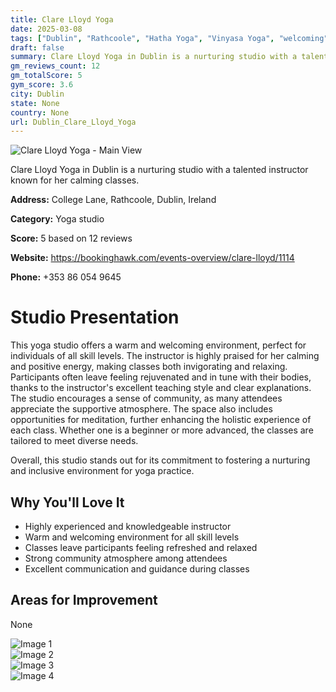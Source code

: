 ```yaml
---
title: Clare Lloyd Yoga
date: 2025-03-08
tags: ["Dublin", "Rathcoole", "Hatha Yoga", "Vinyasa Yoga", "welcoming", "inclusive", "Dublin"]  
draft: false
summary: Clare Lloyd Yoga in Dublin is a nurturing studio with a talented instructor known for her calming classes.
gm_reviews_count: 12
gm_totalScore: 5
gym_score: 3.6
city: Dublin
state: None
country: None
url: Dublin_Clare_Lloyd_Yoga
---
```


<div className="aspect-[16/9] relative my-8">
  <img 
    src="https://lh5.googleusercontent.com/p/AF1QipN8fK6YvO7UguYnJgnfPKYkMnC-5pOjvwt3j0Vv=w1920-h1080-k-no"
    alt="Clare Lloyd Yoga - Main View"
    className="object-cover absolute inset-0 w-full h-full rounded-lg"
  />
</div>

Clare Lloyd Yoga in Dublin is a nurturing studio with a talented instructor known for her calming classes.

**Address:** College Lane, Rathcoole, Dublin, Ireland

**Category:** Yoga studio

**Score:** 5 based on 12 reviews

**Website:** https://bookinghawk.com/events-overview/clare-lloyd/1114

**Phone:** +353 86 054 9645

# Studio Presentation

This yoga studio offers a warm and welcoming environment, perfect for individuals of all skill levels. The instructor is highly praised for her calming and positive energy, making classes both invigorating and relaxing. Participants often leave feeling rejuvenated and in tune with their bodies, thanks to the instructor's excellent teaching style and clear explanations. The studio encourages a sense of community, as many attendees appreciate the supportive atmosphere. The space also includes opportunities for meditation, further enhancing the holistic experience of each class. Whether one is a beginner or more advanced, the classes are tailored to meet diverse needs.

Overall, this studio stands out for its commitment to fostering a nurturing and inclusive environment for yoga practice.

## Why You'll Love It

- Highly experienced and knowledgeable instructor
- Warm and welcoming environment for all skill levels
- Classes leave participants feeling refreshed and relaxed
- Strong community atmosphere among attendees
- Excellent communication and guidance during classes

## Areas for Improvement

None

<div className="grid grid-cols-1 xl:grid-cols-2 gap-4 my-8">
<div className="aspect-[4/3] relative"><img src="https://lh5.googleusercontent.com/p/AF1QipPAn7Do8T3VKv8boqEQbmxP1P5dRebXBUMikN7O=w1920-h1080-k-no" alt="Image 1" className="object-cover absolute inset-0 w-full h-full rounded-lg" /></div>
<div className="aspect-[4/3] relative"><img src="https://lh5.googleusercontent.com/p/AF1QipP7s5Vb5X_Du2apo8iD8_etcnldUzxfJ2OPvIMf=w1920-h1080-k-no" alt="Image 2" className="object-cover absolute inset-0 w-full h-full rounded-lg" /></div>
<div className="aspect-[4/3] relative"><img src="https://lh5.googleusercontent.com/p/AF1QipPzoazOO9dd4m_kQbQzIrqwEcyJJ-Usi0Jyqb-E=w1920-h1080-k-no" alt="Image 3" className="object-cover absolute inset-0 w-full h-full rounded-lg" /></div>
<div className="aspect-[4/3] relative"><img src="https://lh5.googleusercontent.com/p/AF1QipMudSLbOr26ouWaCOETjtmbP7vE9E-X6qbVMW2o=w1920-h1080-k-no" alt="Image 4" className="object-cover absolute inset-0 w-full h-full rounded-lg" /></div>
</div>